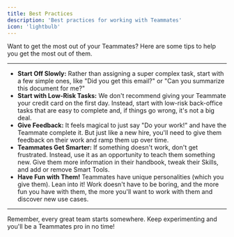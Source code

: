 ```yaml
---
title: Best Practices
description: 'Best practices for working with Teammates'
icon: 'lightbulb'
---
```


Want to get the most out of your Teammates? Here are some tips to help you get the most out of them.

---

- **Start Off Slowly:** Rather than assigning a super complex task, start with a few simple ones, like "Did you get this email?" or "Can you summarize this document for me?"
- **Start with Low-Risk Tasks:** We don't recommend giving your Teammate your credit card on the first day. Instead, start with low-risk back-office tasks that are easy to complete and, if things go wrong, it's not a big deal.
- **Give Feedback:** It feels magical to just say "Do your work!" and have the Teammate complete it. But just like a new hire, you'll need to give them feedback on their work and ramp them up over time.
- **Teammates Get Smarter:** If something doesn't work, don't get frustrated. Instead, use it as an opportunity to teach them something new. Give them more information in their handbook, tweak their Skills, and add or remove Smart Tools.
- **Have Fun with Them!** Teammates have unique personalities (which you give them). Lean into it! Work doesn't have to be boring, and the more fun you have with them, the more you'll want to work with them and discover new use cases.

---

Remember, every great team starts somewhere. Keep experimenting and you'll be a Teammates pro in no time!
